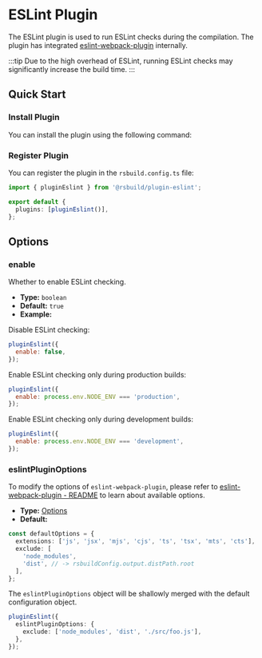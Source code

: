 # ESLint Plugin


<SourceCode href="https://github.com/web-infra-dev/rsbuild/tree/main/packages/plugin-eslint" />

The ESLint plugin is used to run ESLint checks during the compilation. The plugin has integrated [eslint-webpack-plugin](https://www.npmjs.com/package/eslint-webpack-plugin) internally.

:::tip
Due to the high overhead of ESLint, running ESLint checks may significantly increase the build time.
:::

## Quick Start

### Install Plugin

You can install the plugin using the following command:


<PackageManagerTabs command="add @rsbuild/plugin-eslint -D" />

### Register Plugin

You can register the plugin in the `rsbuild.config.ts` file:

```ts title="rsbuild.config.ts"
import { pluginEslint } from '@rsbuild/plugin-eslint';

export default {
  plugins: [pluginEslint()],
};
```

## Options

### enable

Whether to enable ESLint checking.

- **Type:** `boolean`
- **Default:** `true`
- **Example:**

Disable ESLint checking:

```js
pluginEslint({
  enable: false,
});
```

Enable ESLint checking only during production builds:

```js
pluginEslint({
  enable: process.env.NODE_ENV === 'production',
});
```

Enable ESLint checking only during development builds:

```js
pluginEslint({
  enable: process.env.NODE_ENV === 'development',
});
```

### eslintPluginOptions

To modify the options of `eslint-webpack-plugin`, please refer to [eslint-webpack-plugin - README](https://github.com/webpack-contrib/eslint-webpack-plugin#readme) to learn about available options.

- **Type:** [Options](https://github.com/webpack-contrib/eslint-webpack-plugin/blob/master/types/options.d.ts)
- **Default:**

```ts
const defaultOptions = {
  extensions: ['js', 'jsx', 'mjs', 'cjs', 'ts', 'tsx', 'mts', 'cts'],
  exclude: [
    'node_modules',
    'dist', // -> rsbuildConfig.output.distPath.root
  ],
};
```

The `eslintPluginOptions` object will be shallowly merged with the default configuration object.

```ts
pluginEslint({
  eslintPluginOptions: {
    exclude: ['node_modules', 'dist', './src/foo.js'],
  },
});
```
